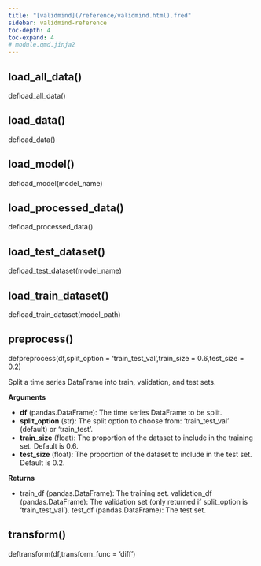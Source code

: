 ```yaml
---
title: "[validmind](/reference/validmind.html).fred"
sidebar: validmind-reference
toc-depth: 4
toc-expand: 4
# module.qmd.jinja2
---
```


<!-- function.qmd.jinja2 -->

## load_all_data[()]{.muted}

<!-- signatures.jinja2 -->

::: {.signature}

<span class="kw">def</span><span class="name">load_all_data</span>()

:::

<!-- function.qmd.jinja2 -->

## load_data[()]{.muted}

<!-- signatures.jinja2 -->

::: {.signature}

<span class="kw">def</span><span class="name">load_data</span>()

:::

<!-- function.qmd.jinja2 -->

## load_model[()]{.muted}

<!-- signatures.jinja2 -->

::: {.signature}

<span class="kw">def</span><span class="name">load_model</span>(<span class="params"><span class="n">model_name</span></span>)

:::

<!-- function.qmd.jinja2 -->

## load_processed_data[()]{.muted}

<!-- signatures.jinja2 -->

::: {.signature}

<span class="kw">def</span><span class="name">load_processed_data</span>()

:::

<!-- function.qmd.jinja2 -->

## load_test_dataset[()]{.muted}

<!-- signatures.jinja2 -->

::: {.signature}

<span class="kw">def</span><span class="name">load_test_dataset</span>(<span class="params"><span class="n">model_name</span></span>)

:::

<!-- function.qmd.jinja2 -->

## load_train_dataset[()]{.muted}

<!-- signatures.jinja2 -->

::: {.signature}

<span class="kw">def</span><span class="name">load_train_dataset</span>(<span class="params"><span class="n">model_path</span></span>)

:::

<!-- function.qmd.jinja2 -->

## preprocess[()]{.muted}

<!-- signatures.jinja2 -->

::: {.signature}

<span class="kw">def</span><span class="name">preprocess</span>(<span class="params"><span class="n">df</span><span class="muted">,</span></span><span class="params"><span class="n">split_option</span><span class="o"> = </span><span class="kc">'train_test_val'</span><span class="muted">,</span></span><span class="params"><span class="n">train_size</span><span class="o"> = </span><span class="kc">0.6</span><span class="muted">,</span></span><span class="params"><span class="n">test_size</span><span class="o"> = </span><span class="kc">0.2</span></span>)

:::

<!-- docstring.jinja2 -->

Split a time series DataFrame into train, validation, and test sets.

**Arguments**

- **df** (pandas.DataFrame): The time series DataFrame to be split.
- **split_option** (str): The split option to choose from: 'train_test_val' (default) or 'train_test'.
- **train_size** (float): The proportion of the dataset to include in the training set. Default is 0.6.
- **test_size** (float): The proportion of the dataset to include in the test set. Default is 0.2.

**Returns**

- train_df (pandas.DataFrame): The training set. validation_df (pandas.DataFrame): The validation set (only returned if split_option is 'train_test_val'). test_df (pandas.DataFrame): The test set.

<!-- function.qmd.jinja2 -->

## transform[()]{.muted}

<!-- signatures.jinja2 -->

::: {.signature}

<span class="kw">def</span><span class="name">transform</span>(<span class="params"><span class="n">df</span><span class="muted">,</span></span><span class="params"><span class="n">transform_func</span><span class="o"> = </span><span class="kc">'diff'</span></span>)

:::
